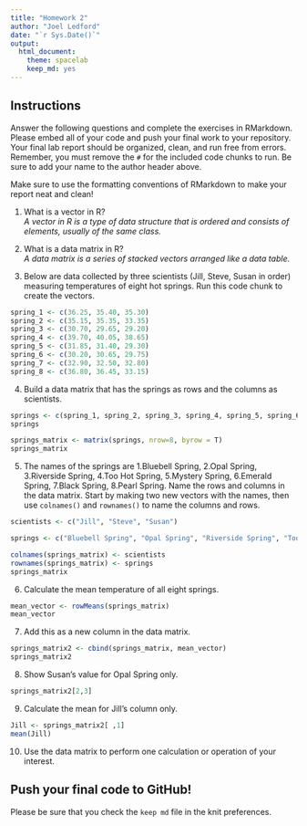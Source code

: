 ```yaml
---
title: "Homework 2"
author: "Joel Ledford"
date: "`r Sys.Date()`"
output:
  html_document: 
    theme: spacelab
    keep_md: yes
---
```


## Instructions
Answer the following questions and complete the exercises in RMarkdown. Please embed all of your code and push your final work to your repository. Your final lab report should be organized, clean, and run free from errors. Remember, you must remove the `#` for the included code chunks to run. Be sure to add your name to the author header above.  

Make sure to use the formatting conventions of RMarkdown to make your report neat and clean!  

1. What is a vector in R?  
_A vector in R is a type of data structure that is ordered and consists of elements, usually of the same class._  

2. What is a data matrix in R?  
_A data matrix is a series of stacked vectors arranged like a data table._  

3. Below are data collected by three scientists (Jill, Steve, Susan in order) measuring temperatures of eight hot springs. Run this code chunk to create the vectors.  
```r
spring_1 <- c(36.25, 35.40, 35.30)
spring_2 <- c(35.15, 35.35, 33.35)
spring_3 <- c(30.70, 29.65, 29.20)
spring_4 <- c(39.70, 40.05, 38.65)
spring_5 <- c(31.85, 31.40, 29.30)
spring_6 <- c(30.20, 30.65, 29.75)
spring_7 <- c(32.90, 32.50, 32.80)
spring_8 <- c(36.80, 36.45, 33.15)
```

4. Build a data matrix that has the springs as rows and the columns as scientists.  
```r
springs <- c(spring_1, spring_2, spring_3, spring_4, spring_5, spring_6, spring_7, spring_8)
springs
```

```r
springs_matrix <- matrix(springs, nrow=8, byrow = T)
springs_matrix
```

5. The names of the springs are 1.Bluebell Spring, 2.Opal Spring, 3.Riverside Spring, 4.Too Hot Spring, 5.Mystery Spring, 6.Emerald Spring, 7.Black Spring, 8.Pearl Spring. Name the rows and columns in the data matrix. Start by making two new vectors with the names, then use `colnames()` and `rownames()` to name the columns and rows.
```r
scientists <- c("Jill", "Steve", "Susan")
```

```r
springs <- c("Bluebell Spring", "Opal Spring", "Riverside Spring", "Too Hot Spring", "Mystery Spring", "Emerald Spring", "Black Spring", "Pearl Spring")
```

```r
colnames(springs_matrix) <- scientists
rownames(springs_matrix) <- springs
springs_matrix
```

6. Calculate the mean temperature of all eight springs.
```r
mean_vector <- rowMeans(springs_matrix)
mean_vector
```

7. Add this as a new column in the data matrix.  
```r
springs_matrix2 <- cbind(springs_matrix, mean_vector)
springs_matrix2
```

8. Show Susan's value for Opal Spring only.
```r
springs_matrix2[2,3]
```

9. Calculate the mean for Jill's column only.  
```r
Jill <- springs_matrix2[ ,1]
mean(Jill)
```

10. Use the data matrix to perform one calculation or operation of your interest.

## Push your final code to GitHub!
Please be sure that you check the `keep md` file in the knit preferences.  